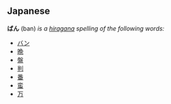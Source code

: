 ==Japanese==
'''ばん''' (ban) ''is a [[hiragana]] spelling of the following words:''
* [[バン]]
* [[晩]]
* [[盤]]
* [[判]]
* [[番]]
* [[蛮]]
* [[万]]